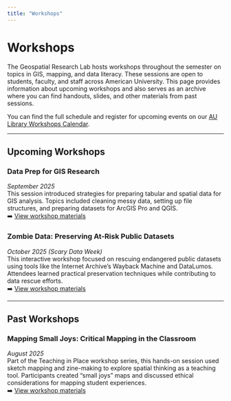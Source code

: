 ```yaml
---
title: "Workshops"
---
```


# Workshops

The Geospatial Research Lab hosts workshops throughout the semester on topics in GIS, mapping, and data literacy. These sessions are open to students, faculty, and staff across American University. This page provides information about upcoming workshops and also serves as an archive where you can find handouts, slides, and other materials from past sessions.  

You can find the full schedule and register for upcoming events on our [AU Library Workshops Calendar](https://american.libcal.com/calendar/?cid=###).  

---

## Upcoming Workshops

::: {.callout-note}
### Data Prep for GIS Research  
*September 2025*  
This session introduced strategies for preparing tabular and spatial data for GIS analysis. Topics included cleaning messy data, setting up file structures, and preparing datasets for ArcGIS Pro and QGIS.  
➡️ [View workshop materials](https://geospatialresearchlab.github.io/workshop-data-prep/)
:::

::: {.callout-note}
### Zombie Data: Preserving At-Risk Public Datasets  
*October 2025 (Scary Data Week)*  
This interactive workshop focused on rescuing endangered public datasets using tools like the Internet Archive’s Wayback Machine and DataLumos. Attendees learned practical preservation techniques while contributing to data rescue efforts.  
➡️ [View workshop materials](https://geospatialresearchlab.github.io/zombie-data/)
:::

---

## Past Workshops

::: {.callout-note}
### Mapping Small Joys: Critical Mapping in the Classroom  
*August 2025*  
Part of the Teaching in Place workshop series, this hands-on session used sketch mapping and zine-making to explore spatial thinking as a teaching tool. Participants created “small joys” maps and discussed ethical considerations for mapping student experiences.  
➡️ [View workshop materials](https://geospatialresearchlab.github.io/mapping-small-joys/)
:::




